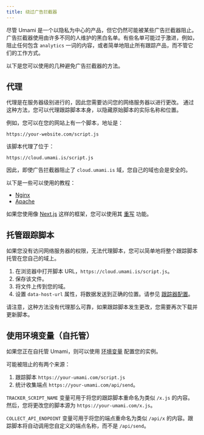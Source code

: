 ```yaml
---
title: 绕过广告拦截器
---
```


尽管 Umami 是一个以隐私为中心的产品，但它仍然可能被某些广告拦截器阻止。广告拦截器使用由许多不同的人维护的黑白名单。有些名单可能过于激进，例如，阻止任何包含 `analytics` 一词的内容，或者简单地阻止所有跟踪产品，而不管它们的工作方式。

以下是您可以使用的几种避免广告拦截器的方法。

## 代理

代理是在服务器级别进行的，因此您需要访问您的网络服务器以进行更改。
通过这种方法，您可以代理跟踪脚本本身，以隐藏原始脚本的实际名称和位置。

例如，您可以在您的网站上有一个脚本，地址是：

`https://your-website.com/script.js`

该脚本代理了位于：

`https://cloud.umami.is/script.js`

因此，即使广告拦截器阻止了 `cloud.umami.is` 域，您自己的域也会是安全的。

以下是一些可以使用的教程：

- [Nginx](https://docs.nginx.com/nginx/admin-guide/web-server/reverse-proxy/)
- [Apache](https://httpd.apache.org/docs/2.4/howto/reverse_proxy.html)

如果您使用像 [Next.js](https://nextjs.org) 这样的框架，您可以使用其 [重写](https://nextjs.org/docs/pages/api-reference/next-config-js/rewrites) 功能。

## 托管跟踪脚本

如果您没有访问网络服务器的权限，无法代理脚本，您可以简单地将整个跟踪脚本托管在您自己的域上。

1. 在浏览器中打开脚本 URL，`https://cloud.umami.is/script.js`。
2. 保存该文件。
3. 将文件上传到您的域。
4. 设置 `data-host-url` 属性，将数据发送到正确的位置。请参见 [跟踪器配置](https://umami.is/docs/tracker-configuration)。

请注意，这种方法没有代理那么可靠，如果跟踪脚本发生更改，您需要再次下载并更新脚本。

## 使用环境变量（自托管）

如果您正在自托管 Umami，则可以使用 [环境变量](/docs/environment-variables) 配置您的实例。

可能被阻止的有两个来源：

1. 跟踪脚本 `https://your-umami.com/script.js`
2. 统计收集端点 `https://your-umami.com/api/send`。

`TRACKER_SCRIPT_NAME` 变量可用于将您的跟踪脚本重命名为类似 `/x.js` 的内容。然后，您将更改您的脚本源为 `https://your-umami.com/x.js`。

`COLLECT_API_ENDPOINT` 变量可用于将您的端点重命名为类似 `/api/x` 的内容。跟踪脚本将自动调用您自定义的端点名称，而不是 `/api/send`。